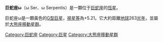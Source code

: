 {{Starbox short |
 name=ω Serpentis |
 epoch=[[J2000.0|J2000.0]] |
 constell=[[Serpens|Serpens]] |
 ra=15<sup>h</sup> 50<sup>m</sup> 17.5<sup>s</sup> |
 dec=+02° 11' 47" |
 spectral=G8III |
 appmag_v=+5.21 |
 dist_ly=263 ± 15 |
 dist_pc=81 ± 5 |
 names=34 Serpentis, [[Star_catalogue#BS,_BSC,_HR|HR]] 5888,<BR/>[[Henry_Draper_Catalogue|HD]] 141680, [[Star_catalogue#SAO|SAO]] 121215,<BR/>[[Hipparcos|HIP]] 77578
}}
'''巨蛇座ω'''（ω Ser、ω Serpentis）是一顆位于[[巨蛇座|巨蛇座]]的[[恆星|恆星]]。

巨蛇座ω是一顆黃色的[[恆星分類|G型]][[巨星|巨星]]，[[視星等|視星等]]為+5.21。它大約距離[[地球|地球]]263[[光年|光年]]，並屬於[[大熊座移動星群|大熊座移動星群]]。

[[Category:巨蛇座|Category:巨蛇座]]
[[Category:巨星|Category:巨星]]
[[Category:大熊座移動星群|Category:大熊座移動星群]]

{{giant-star-stub}}
